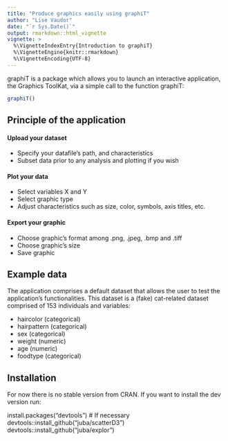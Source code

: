 ```yaml
---
title: "Produce graphics easily using graphiT"
author: "Lise Vaudor"
date: "`r Sys.Date()`"
output: rmarkdown::html_vignette
vignette: >
  %\VignetteIndexEntry{Introduction to graphiT}
  %\VignetteEngine{knitr::rmarkdown}
  %\VignetteEncoding{UTF-8}
---
```


graphiT is a package which allows you to launch an interactive application, the Graphics ToolKat, via a simple call to the function graphiT:

```r
graphiT()
```

## Principle of the application

#### Upload your dataset

- Specify your datafile's path, and characteristics
- Subset data prior to any analysis and plotting if you wish

#### Plot your data 

- Select variables X and Y
- Select graphic type 
- Adjust characteristics such as size, color, symbols, axis titles, etc.

#### Export your graphic

- Choose graphic's format among .png, .jpeg, .bmp and .tiff
- Choose graphic's size
- Save graphic

## Example data

The application comprises a default dataset that allows the user to test the application's functionalities. This dataset is a (fake) cat-related dataset comprised of 153 individuals and variables:

- haircolor (categorical)
- hairpattern (categorical)
- sex (categorical)
- weight (numeric)
- age (numeric)
- foodtype (categorical)

## Installation

For now there is no stable version from CRAN. If you want to install the dev version run:

install.packages("devtools")  # If necessary
devtools::install_github("juba/scatterD3")
devtools::install_github("juba/explor")
